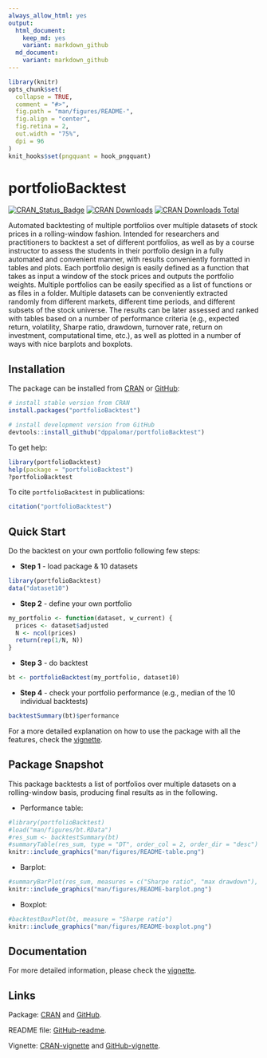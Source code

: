 ```yaml
---
always_allow_html: yes
output:
  html_document:
    keep_md: yes
    variant: markdown_github
  md_document:
    variant: markdown_github
---
```


<!-- README.md is generated from README.Rmd. Please edit that file -->

```r
library(knitr)
opts_chunk$set(
  collapse = TRUE,
  comment = "#>",
  fig.path = "man/figures/README-",
  fig.align = "center",
  fig.retina = 2,
  out.width = "75%",
  dpi = 96
)
knit_hooks$set(pngquant = hook_pngquant)
```



# portfolioBacktest
[![CRAN_Status_Badge](https://www.r-pkg.org/badges/version/portfolioBacktest)](https://CRAN.R-project.org/package=portfolioBacktest)
[![CRAN Downloads](https://cranlogs.r-pkg.org/badges/portfolioBacktest)](https://CRAN.R-project.org/package=portfolioBacktest)
[![CRAN Downloads Total](https://cranlogs.r-pkg.org/badges/grand-total/portfolioBacktest?color=brightgreen)](https://CRAN.R-project.org/package=portfolioBacktest)

Automated backtesting of multiple portfolios over multiple 
datasets of stock prices in a rolling-window fashion. Intended for 
researchers and practitioners to backtest a set of different portfolios, 
as well as by a course instructor to assess the students in their portfolio 
design in a fully automated and convenient manner, with results conveniently 
formatted in tables and plots. Each portfolio design is easily defined as a
function that takes as input a window of the stock prices and outputs the 
portfolio weights. Multiple portfolios can be easily specified as a list 
of functions or as files in a folder. Multiple datasets can be conveniently 
extracted randomly from different markets, different time periods, and 
different subsets of the stock universe. The results can be later assessed 
and ranked with tables based on a number of performance criteria (e.g., 
expected return, volatility, Sharpe ratio, drawdown, turnover rate, return 
on investment, computational time, etc.), as well as plotted in a number of 
ways with nice barplots and boxplots.


## Installation
The package can be installed from [CRAN](https://CRAN.R-project.org/package=portfolioBacktest) or [GitHub](https://github.com/dppalomar/portfolioBacktest):
```r
# install stable version from CRAN
install.packages("portfolioBacktest")

# install development version from GitHub
devtools::install_github("dppalomar/portfolioBacktest")
```

To get help:
```r
library(portfolioBacktest)
help(package = "portfolioBacktest")
?portfolioBacktest
```

To cite `portfolioBacktest` in publications:
```r
citation("portfolioBacktest")
```


## Quick Start
Do the backtest on your own portfolio following few steps:

- **Step 1** - load package & 10 datasets
```r
library(portfolioBacktest)
data("dataset10")
```
- **Step 2** - define your own portfolio
```r
my_portfolio <- function(dataset, w_current) {
  prices <- dataset$adjusted
  N <- ncol(prices)
  return(rep(1/N, N))
}
```
- **Step 3** - do backtest
```r
bt <- portfolioBacktest(my_portfolio, dataset10)
```
- **Step 4** - check your portfolio performance (e.g., median of the 10 individual backtests)
```r
backtestSummary(bt)$performance
```

For a more detailed explanation on how to use the package with all the features, check the [vignette](https://CRAN.R-project.org/package=portfolioBacktest/vignettes/PortfolioBacktest.html).



## Package Snapshot
This package backtests a list of portfolios over multiple datasets on a rolling-window basis, producing final results as in the following.

- Performance table:

```r
#library(portfolioBacktest)
#load("man/figures/bt.RData")
#res_sum <- backtestSummary(bt)
#summaryTable(res_sum, type = "DT", order_col = 2, order_dir = "desc")
knitr::include_graphics("man/figures/README-table.png")
```


- Barplot:

```r
#summaryBarPlot(res_sum, measures = c("Sharpe ratio", "max drawdown"), type = "ggplot2")
knitr::include_graphics("man/figures/README-barplot.png")
```


- Boxplot:

```r
#backtestBoxPlot(bt, measure = "Sharpe ratio")
knitr::include_graphics("man/figures/README-boxplot.png")
```

## Documentation
For more detailed information, please check the
[vignette](https://CRAN.R-project.org/package=portfolioBacktest/vignettes/PortfolioBacktest.html).


## Links
Package: [CRAN](https://CRAN.R-project.org/package=portfolioBacktest) and [GitHub](https://github.com/dppalomar/portfolioBacktest).

README file: [GitHub-readme](https://github.com/dppalomar/portfolioBacktest/blob/master/README.md).

Vignette: [CRAN-vignette](https://CRAN.R-project.org/package=portfolioBacktest/vignettes/PortfolioBacktest.html) and [GitHub-vignette](https://htmlpreview.github.io/?https://github.com/dppalomar/portfolioBacktest/blob/master/vignettes/PortfolioBacktest.html).


